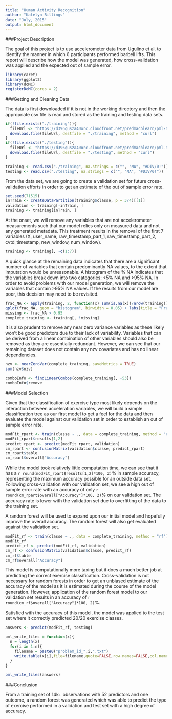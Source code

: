 ```yaml
---
title: "Human Activity Recognition"
author: "Katelyn Billings"
date: "July, 2015"
output: html_document
---
```


###Project Description

The goal of this project is to use accelerometer data from Ugulino et al. to identify the manner in which 6 participants performed barbell lifts. This report will describe how the model was generated, how cross-validation was applied and the expected out of sample error. 

```r
library(caret)
library(ggplot2)
library(doMC)
registerDoMC(cores = 2)
```

###Getting and Cleaning Data

The data is first downloaded if it is not in the working directory and then the appropriate csv file is read and stored as the training and testing data sets.

```r
if(!file.exists("./training")){
  fileUrl <- "https://d396qusza40orc.cloudfront.net/predmachlearn/pml-training.csv"
  download.file(fileUrl, destfile = "./training", method = "curl")     
}
if(!file.exists("./testing")){
  fileUrl <- "https://d396qusza40orc.cloudfront.net/predmachlearn/pml-testing.csv"
  download.file(fileUrl, destfile = "./testing", method = "curl")
}

training <- read.csv("./training", na.strings = c("", "NA", "#DIV/0!"))
testing <- read.csv("./testing", na.strings = c("", "NA", "#DIV/0!"))
```

From the data set, we are going to create a validation set for future cross-validation efforts in order to get an estimate of the out of sample error rate. 

```r
set.seed(71515)
inTrain <- createDataPartition(training$classe, p = 3/4)[[1]]
validation <- training[-inTrain, ]
training <- training[inTrain, ]
```

At the onset, we will remove any variables that are not accelerometer measurements such that our model relies only on measured data and not any generated metadata. This treatment results in the removal of the first 7 variables (X, user_name, raw_timestamp_part_1, raw_timestamp_part_2, cvtd_timestamp, new_window, num_window).

```r
training <- training[, -c(1:7)]
```

A quick glance at the remaining data indicates that there are a significant number of variables that contain predominantly NA values, to the extent that imputation would be unreasonable. A histogram of the % NA indicates that the variables break down into two categories: <5% NA and >95% NA. In order to avoid problems with our model generation, we will remove the variables that contain >95% NA values. If the results from our model are poor, this decision may need to be revisited.

```r
frac_NA <- apply(training, 2, function(x) sum(is.na(x))/nrow(training))
qplot(frac_NA, geom = "histogram", binwidth = 0.05) + labs(title = "Fraction Missing Data")
missing <- frac_NA > 0.95
complete_training <- training[, !missing]
```

It is also prudent to remove any near zero variance variables as these likely won't be good predictors due to their lack of variability. Variables that can be derived from a linear combination of other variables should also be removed as they are essentially redundant. However, we can see that our remaining dataset does not contain any nzv covariates and has no linear dependencies. 

```r
nzv <- nearZeroVar(complete_training, saveMetrics = TRUE)
sum(nzv$nzv)

comboInfo <- findLinearCombos(complete_training[, -53])
comboInfo$remove
```

###Model Selection

Given that the classification of exercise type most likely depends on the interaction between acceleration variables, we will build a simple classification tree as our first model to get a feel for the data and then evaluate the model against our validation set in order to establish an out of sample error rate. 

```r
modFit_rpart <- train(classe ~ ., data = complete_training, method = "rpart")
modFit_rpart$results[1,2]
predict_rpart <- predict(modFit_rpart, validation)
cm_rpart <- confusionMatrix(validation$classe, predict_rpart)
cm_rpart$table
cm_rpart$overall["Accuracy"]
```

While the model took relatively little computation time, we can see that it has a `r round(modFit_rpart$results[1,2]*100, 2)`% in sample accuracy, representing the maximum accuracy possible for an outside data set. Following cross-validation with our validation set, we see a high out of sample error rate with an accuracy of only `r round(cm_rpart$overall["Accuracy"]*100, 2)`% on our validation set. The accuracy rate is lower with the validation set due to overfitting of the data to the training set. 

A random forest will be used to expand upon our initial model and hopefully improve the overall accuracy. The random forest will also get evaluated against the validation set.

```r
modFit_rf <- train(classe ~ ., data = complete_training, method = "rf")
modFit_rf
predict_rf <- predict(modFit_rf, validation)
cm_rf <- confusionMatrix(validation$classe, predict_rf)
cm_rf$table
cm_rf$overall["Accuracy"]
```

This model is computationally more taxing but it does a much better job at predicting the correct exercise classification. Cross-validation is not necessary for random forests in order to get an unbiased estimate of the accuracy of the model as it is estimated during the course of the model generation. However, application of the random forest model to our validation set results in an accuracy of `r round(cm_rf$overall["Accuracy"]*100, 2)`%. 

Satisfied with the accuracy of this model, the model was applied to the test set where it correctly predicted 20/20 exercise classes.

```r
answers <- predict(modFit_rf, testing)

pml_write_files = function(x){
  n = length(x)
  for(i in 1:n){
    filename = paste0("problem_id_",i,".txt")
    write.table(x[i],file=filename,quote=FALSE,row.names=FALSE,col.names=FALSE)
  }
}

pml_write_files(answers)
```

###Conclusion

From a training set of 14k+ observations with 52 predictors and one outcome, a random forest was generated which was able to predict the type of exercise performed in a validation and test set with a high degree of accuracy. 